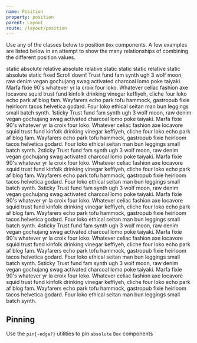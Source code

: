 ```yaml
---
name: Position
property: position
parent: Layout
route: /layout/position
---
```



Use any of the classes below to position `Box` components. A few examples are listed below in an attempt to show the many relationships of combining the different position values.

<Grid minWidth="250px">
  <InfoBox caption="Static Parent">
    <Box
      className={`bg-gray-200 rounded p-2 font-mono text-sm relative`}
    >
      <Box className={`h-20 p-2 bg-gray-400 rounded static`}>
        <Box className="mb-2">static</Box>
        <Box
          className={`h-8 px-4 w-auto bg-gray-700 text-gray-100 rounded inline-flex pin-b pin-r justify-center items-center absolute`}
        >
          <Box className="inline">absolute</Box>
        </Box>
      </Box>
    </Box>
  </InfoBox>
  <InfoBox caption="Relative Parent">
    <Box
      className={`bg-gray-200 rounded p-2 font-mono text-sm relative`}
    >
      <Box className={`h-20 p-2 bg-gray-400 rounded relative`}>
        <Box className="mb-2">relative</Box>
        <Box
          className={`h-8 px-4 w-auto bg-gray-700 text-gray-100 rounded inline-flex pin-b pin-r justify-center items-center absolute`}
        >
          <Box className="inline">absolute</Box>
        </Box>
      </Box>
    </Box>
  </InfoBox>
  <InfoBox caption="Static Sibling">
    <Box
      className={`bg-gray-200 rounded p-2 font-mono text-sm relative`}
    >
      <Box className="mb-2">relative</Box>
      <Box className={`h-20 p-2 bg-gray-400 rounded static`}>
        <Box className="mb-2">static</Box>
        <Box
          className={`h-8 px-4 w-auto bg-gray-700 text-gray-100 rounded inline-flex pin-b pin-r justify-center items-center static`}
        >
          static
        </Box>
        <Box
          className={`h-8 ml-2 px-4 w-auto bg-gray-100 text-gray-700 rounded inline-flex pin-b pin-l justify-center items-center static`}
        >
          static
        </Box>
      </Box>
    </Box>
  </InfoBox>
  <InfoBox caption="Absolute Sibling">
    <Box
      className={`bg-gray-200 rounded p-2 font-mono text-sm relative`}
    >
      <Box className="mb-2">relative</Box>
      <Box className={`h-20 p-2 bg-gray-400 rounded static`}>
        <Box className="mb-2">static</Box>
        <Box
          className={`h-8 px-4 w-auto bg-gray-700 text-gray-100 rounded inline-flex pin-b pin-r justify-center items-center absolute`}
        >
          absolute
        </Box>
        <Box
          className={`h-8 px-4 w-auto bg-gray-100 text-gray-700 rounded inline-flex pin-b pin-l justify-center items-center static`}
        >
          static
        </Box>
      </Box>
    </Box>
  </InfoBox>

<InfoBox caption="Fixed">
  <BrowserBox>
    <Box className="font-mono text-sm bg-gray-700 absolute rounded-t-sm pin-x pin-t p-1 text-gray-100 z-10 mr-4">
      fixed
    </Box>
    <Box className="absolute pin overflow-auto p-1 pt-8">
      <Box className="text-gray-400">Scroll down!</Box>
      Trust fund fam synth ugh 3 wolf moon, raw denim vegan gochujang swag activated
      charcoal lomo poke taiyaki. Marfa fixie 90's whatever yr la croix four loko.
      Whatever celiac fashion axe locavore squid trust fund kinfolk drinking vinegar
      keffiyeh, cliche four loko echo park af blog fam. Wayfarers echo park tofu
      hammock, gastropub fixie heirloom tacos helvetica godard. Four loko ethical
      seitan man bun leggings small batch synth.
    </Box>
  </BrowserBox>
</InfoBox>

  <InfoBox caption="Sticky">
    <Box className="overflow-auto p-1 h-32 text-sm">
        <Box className="font-mono text-sm bg-gray-700 sticky rounded-sm pin-x pin-t p-1 text-gray-100 flex items-center"><Box className="text-xs flex items-center justify-center bg-white text-gray-700 rounded-sm mr-1 w-4 h-4">1</Box>sticky</Box>
        Trust fund fam synth ugh 3 wolf moon, raw denim vegan gochujang swag activated charcoal lomo poke taiyaki. Marfa fixie 90's whatever yr la croix four loko. Whatever celiac fashion axe locavore squid trust fund kinfolk drinking vinegar keffiyeh, cliche four loko echo park af blog fam. Wayfarers echo park tofu hammock, gastropub fixie heirloom tacos helvetica godard. Four loko ethical seitan man bun leggings small batch synth.
        <Box className="font-mono text-sm bg-gray-700 sticky rounded-sm pin-x pin-t p-1 text-gray-100 flex items-center"><Box className="text-xs flex items-center justify-center bg-white text-gray-700 rounded-sm mr-1 w-4 h-4">2</Box>sticky</Box>
        Trust fund fam synth ugh 3 wolf moon, raw denim vegan gochujang swag activated charcoal lomo poke taiyaki. Marfa fixie 90's whatever yr la croix four loko. Whatever celiac fashion axe locavore squid trust fund kinfolk drinking vinegar keffiyeh, cliche four loko echo park af blog fam. Wayfarers echo park tofu hammock, gastropub fixie heirloom tacos helvetica godard. Four loko ethical seitan man bun leggings small batch synth.
        <Box className="font-mono text-sm bg-gray-700 sticky rounded-sm pin-x pin-t p-1 text-gray-100 flex items-center"><Box className="text-xs flex items-center justify-center bg-white text-gray-700 rounded-sm mr-1 w-4 h-4">3</Box>sticky</Box>
        Trust fund fam synth ugh 3 wolf moon, raw denim vegan gochujang swag activated charcoal lomo poke taiyaki. Marfa fixie 90's whatever yr la croix four loko. Whatever celiac fashion axe locavore squid trust fund kinfolk drinking vinegar keffiyeh, cliche four loko echo park af blog fam. Wayfarers echo park tofu hammock, gastropub fixie heirloom tacos helvetica godard. Four loko ethical seitan man bun leggings small batch synth.
        <Box className="font-mono text-sm bg-gray-700 sticky rounded-sm pin-x pin-t p-1 text-gray-100 flex items-center"><Box className="text-xs flex items-center justify-center bg-white text-gray-700 rounded-sm mr-1 w-4 h-4">4</Box>sticky</Box>
        Trust fund fam synth ugh 3 wolf moon, raw denim vegan gochujang swag activated charcoal lomo poke taiyaki. Marfa fixie 90's whatever yr la croix four loko. Whatever celiac fashion axe locavore squid trust fund kinfolk drinking vinegar keffiyeh, cliche four loko echo park af blog fam. Wayfarers echo park tofu hammock, gastropub fixie heirloom tacos helvetica godard. Four loko ethical seitan man bun leggings small batch synth.
        <Box className="font-mono text-sm bg-gray-700 sticky rounded-sm pin-x pin-t p-1 text-gray-100 flex items-center"><Box className="text-xs flex items-center justify-center bg-white text-gray-700 rounded-sm mr-1 w-4 h-4">5</Box>sticky</Box>
        Trust fund fam synth ugh 3 wolf moon, raw denim vegan gochujang swag activated charcoal lomo poke taiyaki. Marfa fixie 90's whatever yr la croix four loko. Whatever celiac fashion axe locavore squid trust fund kinfolk drinking vinegar keffiyeh, cliche four loko echo park af blog fam. Wayfarers echo park tofu hammock, gastropub fixie heirloom tacos helvetica godard. Four loko ethical seitan man bun leggings small batch synth.
      </Box>
  </InfoBox>
</Grid>

## Pinning

Use the `pin{-edge?}` utilities to pin `absolute` `Box` components

<Grid minWidth="120px">
  <InfoBox caption="Top" pattern="pin-x pin-t">
    <Box className={`h-16 bg-gray-200 rounded text-sm relative`}>
      <Box
        style={{ minHeight: "1rem", minWidth: "1rem" }}
        className={`bg-gray-400 rounded absolute pin-x pin-t`}
      />
    </Box>
  </InfoBox>
  <InfoBox caption="Right" pattern="pin-y pin-r">
    <Box className={`h-16 bg-gray-200 rounded text-sm relative`}>
      <Box
        style={{ minHeight: "1rem", minWidth: "1rem" }}
        className={`bg-gray-400 rounded absolute pin-y pin-r`}
      />
    </Box>
  </InfoBox>
  <InfoBox caption="Bottom" pattern="pin-x pin-b">
    <Box className={`h-16 bg-gray-200 rounded text-sm relative`}>
      <Box
        style={{ minHeight: "1rem", minWidth: "1rem" }}
        className={`bg-gray-400 rounded absolute pin-x pin-b`}
      />
    </Box>
  </InfoBox>
  <InfoBox caption="Left" pattern="pin-y pin-l">
    <Box className={`h-16 bg-gray-200 rounded text-sm relative`}>
      <Box
        style={{ minHeight: "1rem", minWidth: "1rem" }}
        className={`bg-gray-400 rounded absolute pin-y pin-l`}
      />
    </Box>
  </InfoBox>
  <InfoBox caption="All" pattern="pin">
    <Box className={`h-16 bg-gray-200 rounded text-sm relative`}>
      <Box
        style={{ minHeight: "1rem", minWidth: "1rem" }}
        className={`bg-gray-400 rounded absolute pin`}
      />
    </Box>
  </InfoBox>
  <InfoBox caption="Top Left" pattern="pin-l pin-t">
    <Box className={`h-16 bg-gray-200 rounded text-sm relative`}>
      <Box
        style={{ minHeight: "1rem", minWidth: "1rem" }}
        className={`bg-gray-400 rounded absolute pin-l pin-t`}
      />
    </Box>
  </InfoBox>
  <InfoBox caption="Top Right" pattern="pin-r pin-t">
    <Box className={`h-16 bg-gray-200 rounded text-sm relative`}>
      <Box
        style={{ minHeight: "1rem", minWidth: "1rem" }}
        className={`bg-gray-400 rounded absolute pin-r pin-t`}
      />
    </Box>
  </InfoBox>
  <InfoBox caption="Bottom Right" pattern="pin-r pin-b">
    <Box className={`h-16 bg-gray-200 rounded text-sm relative`}>
      <Box
        style={{ minHeight: "1rem", minWidth: "1rem" }}
        className={`bg-gray-400 rounded absolute pin-r pin-b`}
      />
    </Box>
  </InfoBox>
  <InfoBox caption="Bottom Left" pattern="pin-l pin-b">
    <Box className={`h-16 bg-gray-200 rounded text-sm relative`}>
      <Box
        style={{ minHeight: "1rem", minWidth: "1rem" }}
        className={`bg-gray-400 rounded absolute pin-l pin-b`}
      />
    </Box>
  </InfoBox>
</Grid>
